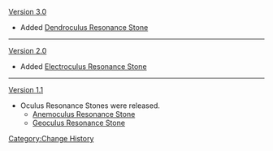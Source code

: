 [[Version 3.0]]
*Added [[Dendroculus Resonance Stone]]
----
[[Version 2.0]]
*Added [[Electroculus Resonance Stone]]
----
[[Version 1.1]]
*Oculus Resonance Stones were released.
**[[Anemoculus Resonance Stone]]
**[[Geoculus Resonance Stone]]
<noinclude>[[Category:Change History]]</noinclude>